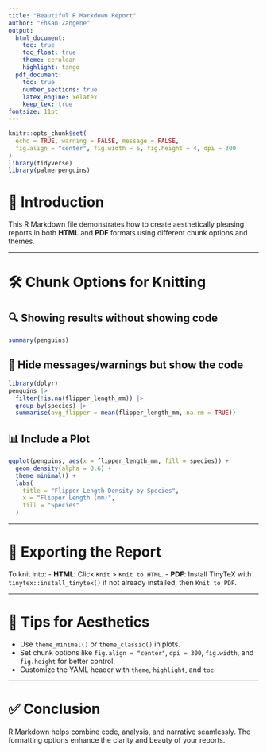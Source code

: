 ```yaml
---
title: "Beautiful R Markdown Report"
author: "Ehsan Zangene"
output:
  html_document:
    toc: true
    toc_float: true
    theme: cerulean
    highlight: tango
  pdf_document:
    toc: true
    number_sections: true
    latex_engine: xelatex
    keep_tex: true
fontsize: 11pt
---
```


```r
knitr::opts_chunk$set(
  echo = TRUE, warning = FALSE, message = FALSE, 
  fig.align = "center", fig.width = 6, fig.height = 4, dpi = 300
)
library(tidyverse)
library(palmerpenguins)
```

# 📘 Introduction

This R Markdown file demonstrates how to create aesthetically pleasing reports in both **HTML** and **PDF** formats using different chunk options and themes.

---

# 🛠️ Chunk Options for Knitting

## 🔍 Showing results without showing code

```r
summary(penguins)
```

## 🔧 Hide messages/warnings but show the code

```r
library(dplyr)
penguins |> 
  filter(!is.na(flipper_length_mm)) |> 
  group_by(species) |> 
  summarise(avg_flipper = mean(flipper_length_mm, na.rm = TRUE))
```

## 📊 Include a Plot

```r
ggplot(penguins, aes(x = flipper_length_mm, fill = species)) +
  geom_density(alpha = 0.6) +
  theme_minimal() +
  labs(
    title = "Flipper Length Density by Species",
    x = "Flipper Length (mm)",
    fill = "Species"
  )
```

---

# 🎨 Exporting the Report

To knit into:
- **HTML**: Click `Knit` > `Knit to HTML`.
- **PDF**: Install TinyTeX with `tinytex::install_tinytex()` if not already installed, then `Knit to PDF`.

---

# 📌 Tips for Aesthetics

- Use `theme_minimal()` or `theme_classic()` in plots.
- Set chunk options like `fig.align = "center"`, `dpi = 300`, `fig.width`, and `fig.height` for better control.
- Customize the YAML header with `theme`, `highlight`, and `toc`.

---

# ✅ Conclusion

R Markdown helps combine code, analysis, and narrative seamlessly. The formatting options enhance the clarity and beauty of your reports.